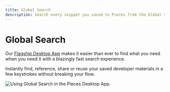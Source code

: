 ```yaml
---
title: Global Search
description: Search every snippet you saved to Pieces from the Global Search view inside of the Desktop App.
---
```


# Global Search
Our <a href="{{ links.website.home }}">Flagship Desktop App</a> makes it easier than ever to find what you need when you need it with a blazingly fast search experience.

Instantly find, reference, share or reuse your saved developer materials in a few keystrokes without breaking your flow.

![Using Global Search in the Pieces Desktop App.](https://storage.googleapis.com/pieces_static_resources/pfd_wiki/GLOBAL_SEARCH.gif)
